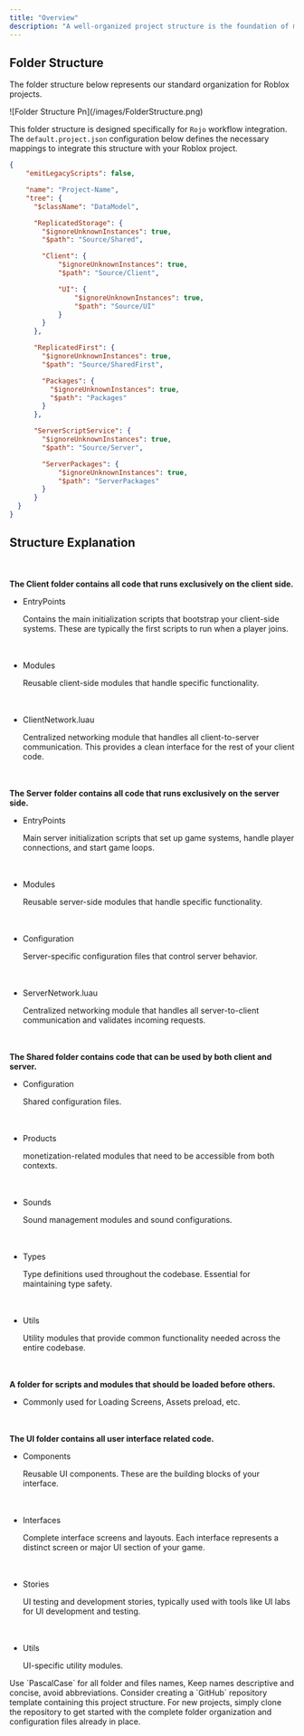 ```yaml
---
title: "Overview"
description: "A well-organized project structure is the foundation of maintainable and scalable Roblox development. Our structure follows clear separation of concerns and promotes code reusability across different contexts."
---
```


## Folder Structure

The folder structure below represents our standard organization for Roblox projects.

<Frame>
  ![Folder Structure Pn](/images/FolderStructure.png)
</Frame>

This folder structure is designed specifically for `Rojo` workflow integration. The `default.project.json` configuration below defines the necessary mappings to integrate this structure with your Roblox project.

```json expandable
{
    "emitLegacyScripts": false,

    "name": "Project-Name",
    "tree": {
      "$className": "DataModel",

      "ReplicatedStorage": {
        "$ignoreUnknownInstances": true,
        "$path": "Source/Shared",

        "Client": {
            "$ignoreUnknownInstances": true,
            "$path": "Source/Client",

            "UI": {
                "$ignoreUnknownInstances": true,
                "$path": "Source/UI"
            }
        }
      },

      "ReplicatedFirst": {
        "$ignoreUnknownInstances": true,
        "$path": "Source/SharedFirst",

        "Packages": {
          "$ignoreUnknownInstances": true,
          "$path": "Packages"
        }
      },

      "ServerScriptService": {
        "$ignoreUnknownInstances": true,
        "$path": "Source/Server",

        "ServerPackages": {
            "$ignoreUnknownInstances": true,
            "$path": "ServerPackages"
        }
      }
  }
}
```

## Structure Explanation

<Expandable title="Client">
  ㅤ

  **The Client folder contains all code that runs exclusively on the client side.**

  - EntryPoints

    Contains the main initialization scripts that bootstrap your client-side systems. These are typically the first scripts to run when a player joins.

    ㅤ
  - Modules

    Reusable client-side modules that handle specific functionality.

    ㅤ
  - ClientNetwork.luau

    Centralized networking module that handles all client-to-server communication. This provides a clean interface for the rest of your client code.
</Expandable>

<Expandable title="Server">
  ㅤ

  **The Server folder contains all code that runs exclusively on the server side.**

  - EntryPoints

    Main server initialization scripts that set up game systems, handle player connections, and start game loops.

    ㅤ
  - Modules

    Reusable server-side modules that handle specific functionality.

    ㅤ
  - Configuration

    Server-specific configuration files that control server behavior.

    ㅤ
  - ServerNetwork.luau

    Centralized networking module that handles all server-to-client communication and validates incoming requests.
</Expandable>

<Expandable title="Shared">
  ㅤ

  **The Shared folder contains code that can be used by both client and server.**

  - Configuration

    Shared configuration files.

    ㅤ
  - Products

    monetization-related modules that need to be accessible from both contexts.

    ㅤ
  - Sounds

    Sound management modules and sound configurations.

    ㅤ
  - Types

    Type definitions used throughout the codebase. Essential for maintaining type safety.

    ㅤ
  - Utils

    Utility modules that provide common functionality needed across the entire codebase.
</Expandable>

<Expandable title="Shared First">
  ㅤ

  **A folder for scripts and modules that should be loaded before others.**

  - Commonly used for Loading Screens, Assets preload, etc.
</Expandable>

<Expandable title="UI">
  ㅤ

  **The UI folder contains all user interface related code.**

  - Components

    Reusable UI components. These are the building blocks of your interface.

    ㅤ
  - Interfaces

    Complete interface screens and layouts. Each interface represents a distinct screen or major UI section of your game.

    ㅤ
  - Stories

    UI testing and development stories, typically used with tools like UI labs for UI development and testing.

    ㅤ
  - Utils

    UI-specific utility modules.
</Expandable>

<Tip>
  Use `PascalCase` for all folder and files names, Keep names descriptive and concise, avoid abbreviations.
</Tip>

<Tip>
  Consider creating a `GitHub` repository template containing this project structure. For new projects, simply clone the repository to get started with the complete folder organization and configuration files already in place.
</Tip>